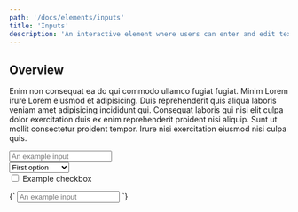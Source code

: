 ```yaml
---
path: '/docs/elements/inputs'
title: 'Inputs'
description: 'An interactive element where users can enter and edit text.'
---
```



## Overview

Enim non consequat ea do qui commodo ullamco fugiat fugiat. Minim Lorem irure Lorem eiusmod et adipisicing.
Duis reprehenderit quis aliqua laboris veniam amet adipisicing incididunt qui. Consequat laboris qui nisi
elit culpa dolor exercitation duis ex enim reprehenderit proident nisi aliquip. Sunt ut mollit consectetur
proident tempor. Irure nisi exercitation eiusmod nisi culpa quis.

<Preview lang="html" layout="horizontal">
  <PreviewDisplay style={{ width: '40%' }}>
    <form className="Form">
      <div className="Form-field">
        <input type="text" className="Input" placeholder="An example input" />
      </div>
      <div className="Form-field">
        <div className="Select">
          <select>
            <option>First option</option>
            <option>Second option</option>
          </select>
        </div>
      </div>
      <div className="Form-field">
        <div className="Checkbox">
          <input id="test" type="checkbox" />
          <label for="test">Example checkbox</label>
        </div>
      </div>
    </form>
  </PreviewDisplay>
  <PreviewCode>
    {`
    <input type="text" class="Input" placeholder="An example input" />
    `}

  </PreviewCode>
</Preview>

